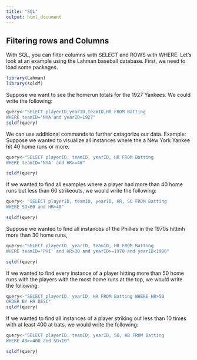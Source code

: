 ```yaml
---
title: "SQL"
output: html_document
---
```


## Filtering rows and Columns

With SQL, you can filter columns with SELECT and ROWS with WHERE. Let's look at an example using the Lahman baseball database. First, we need to load some packages. 

```r
library(Lahman)
library(sqldf)
```

Suppose we want to see the homerun totals for the 1927 Yankees. We could write the following:

```r
query<-"SELECT playerID,yearID,teamID,HR FROM Batting
WHERE teamID='NYA'and yearID=1927"
sqldf(query)
```

We can use additional commands to further catagorize our data.
Example:
Suppose we wanted to visualize all instances where the a New York Yankee hit 40 home runs or more.
```r
query<-"SELECT playerID, teamID, yearID, HR FROM Batting
WHERE teamID='NYA' and HR>=40"

sqldf(query)
```
If we wanted to find all examples where a player had more than 40 home runs but less than 60 strikeouts, we would write the following:
```r
query<- "SELECT playerID, teamID, yearID, HR, SO FROM Batting
WHERE SO<60 and HR>40"

sqldf(query)
```
Suppose we wanted to find all instances of the Phillies in the 1970s hittinh more than 30 home runs,
```r
query<-"SELECT playerID, yearID, teamID, HR FROM Batting
WHERE teamID='PHI' and HR>30 and yearID>=1970 and yearID<1980"

sqldf(query)
```

If we wanted to find every instance of a player hitting more than 50 home runs with the players with the most home runs at the top, we would write the following:
```r
query<-"SELECT playerID, yearID, HR FROM Batting WHERE HR>50
ORDER BY HR DESC"
sqldf(query)
```

If we wanted to find all instances of a player striking out less than 10 times with at least 400 at bats, we would write the following:
```r
query<-"SELECT playerID, teamID, yearID, SO, AB FROM Batting
WHERE AB>=400 and SO<10"

sqldf(query)
```


